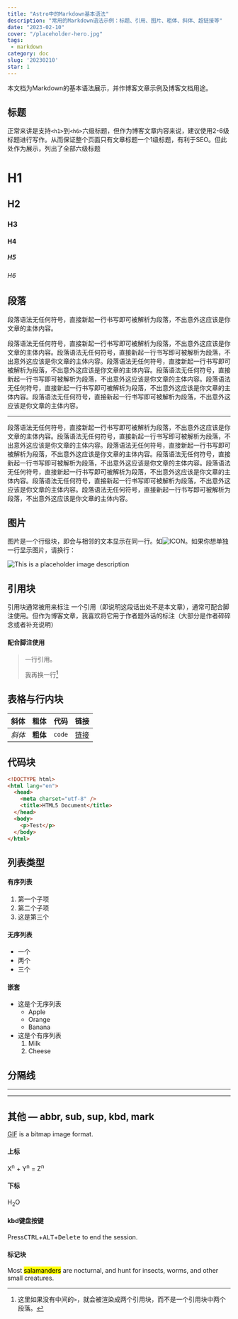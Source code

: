 ```yaml
---
title: "Astro中的Markdown基本语法"
description: "常用的Markdown语法示例：标题、引用、图片、粗体、斜体、超链接等"
date: "2023-02-10"
cover: "/placeholder-hero.jpg"
tags: 
 - markdown
category: doc
slug: '20230210'
star: 1
---
```


本文档为Markdown的基本语法展示，并作博客文章示例及博客文档用途。

## 标题

正常来讲是支持`<h1>`到`<h6>`六级标题，但作为博客文章内容来说，建议使用2-6级标题进行写作。从而保证整个页面只有文章标题一个1级标题，有利于SEO。但此处作为展示，列出了全部六级标题

# H1

## H2

### H3

#### H4

##### H5

###### H6

## 段落

段落语法无任何符号，直接新起一行书写即可被解析为段落，不出意外这应该是你文章的主体内容。

段落语法无任何符号，直接新起一行书写即可被解析为段落，不出意外这应该是你文章的主体内容。段落语法无任何符号，直接新起一行书写即可被解析为段落，不出意外这应该是你文章的主体内容。段落语法无任何符号，直接新起一行书写即可被解析为段落，不出意外这应该是你文章的主体内容。段落语法无任何符号，直接新起一行书写即可被解析为段落，不出意外这应该是你文章的主体内容。段落语法无任何符号，直接新起一行书写即可被解析为段落，不出意外这应该是你文章的主体内容。段落语法无任何符号，直接新起一行书写即可被解析为段落，不出意外这应该是你文章的主体内容。

---

段落语法无任何符号，直接新起一行书写即可被解析为段落，不出意外这应该是你文章的主体内容。段落语法无任何符号，直接新起一行书写即可被解析为段落，不出意外这应该是你文章的主体内容。段落语法无任何符号，直接新起一行书写即可被解析为段落，不出意外这应该是你文章的主体内容。段落语法无任何符号，直接新起一行书写即可被解析为段落，不出意外这应该是你文章的主体内容。段落语法无任何符号，直接新起一行书写即可被解析为段落，不出意外这应该是你文章的主体内容。段落语法无任何符号，直接新起一行书写即可被解析为段落，不出意外这应该是你文章的主体内容。段落语法无任何符号，直接新起一行书写即可被解析为段落，不出意外这应该是你文章的主体内容。

## 图片

图片是一个行级块，即会与相邻的文本显示在同一行。如![ICON](https://img.dorakika.cn/avatar/dorakika.cn.webp)。如果你想单独一行显示图片，请换行：

![This is a placeholder image description](/placeholder-social.jpg)

## 引用块

引用块通常被用来标注 一个引用（即说明这段话出处不是本文章），通常可配合脚注使用。但作为博客文章，我喜欢将它用于作者题外话的标注（大部分是作者碎碎念或者补充说明）

#### 配合脚注使用

> 一行引用。
> 
> 我再换一行[^1]

[^1]: 这里如果没有中间的`>`，就会被渲染成两个引用块，而不是一个引用块中两个段落。


## 表格与行内块

| 斜体   | 粗体     | 代码   | 链接 |
| --------- | -------- | ------ | ---- |
| _斜体_ | **粗体** | `code` |[链接](https://dorakika.cn)|

## 代码块

```html
<!DOCTYPE html>
<html lang="en">
  <head>
    <meta charset="utf-8" />
    <title>HTML5 Document</title>
  </head>
  <body>
    <p>Test</p>
  </body>
</html>
```

## 列表类型

#### 有序列表

1. 第一个子项
2. 第二个子项
3. 这是第三个

#### 无序列表

- 一个
- 两个
- 三个

#### 嵌套

- 这是个无序列表
  - Apple
  - Orange
  - Banana
- 这是个有序列表
  1. Milk
  2. Cheese

## 分隔线
---
---

## 其他 — abbr, sub, sup, kbd, mark

<abbr title="Graphics Interchange Format">GIF</abbr> is a bitmap image format.

#### 上标
X<sup>n</sup> + Y<sup>n</sup> = Z<sup>n</sup>

#### 下标
H<sub>2</sub>O

#### kbd键盘按键
Press<kbd>CTRL</kbd>+<kbd>ALT</kbd>+<kbd>Delete</kbd> to end the session.

#### 标记块
Most <mark>salamanders</mark> are nocturnal, and hunt for insects, worms, and other small creatures.
